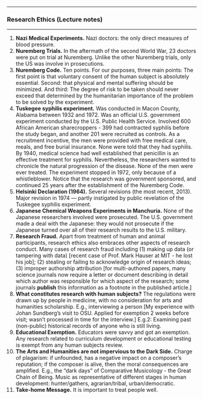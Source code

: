 

------------------------------------------------------------------------

### Research Ethics (Lecture notes)

------------------------------------------------------------------------

1.  **Nazi Medical Experiments.** Nazi doctors: the only direct
    measures of blood pressure.
2.  **Nuremberg Trials.** In the aftermath of the second World War, 23
    doctors were put on trial at Nuremberg. Unlike the other Nuremberg
    trials, only the US was involve in prosecutions.
3.  **Nuremberg Code.** Ten points. For our purposes, three main
    points: The first point is that voluntary consent of the human
    subject is absolutely essential. Second: that physical and mental
    suffering should be minimized. And third: The degree of risk to be
    taken should never exceed that determined by the humanitarian
    importance of the problem to be solved by the experiment.
4.  **Tuskegee syphilis experiment.** Was conducted in Macon County,
    Alabama between 1932 and 1972. Was an official U.S. government
    experiment conducted by the U.S. Public Health Service. Involved
    600 African American sharecroppers - 399 had contracted syphilis
    before the study began, and another 201 were recruited as
    controls. As a recruitment incentive, the men were provided with
    free medical care, meals, and free burial insurance. None were
    told that they had syphilis. By 1940, medical science had well
    established that penicillin is an effective treatment for
    syphilis. Nevertheless, the researchers wanted to chronicle the
    natural progression of the disease. None of the men were ever
    treated. The experiment stopped in 1972, only because of a
    whistleblower. Notice that the research was government sponsored,
    and continued 25 years after the establishment of the Nuremberg
    Code.
5.  **Helsinki Declaration (1964).** Several revisions (the most
    recent, 2013). Major revision in 1974 --- partly instigated by
    public revelation of the Tuskegee syphilis experiment.
6.  **Japanese Chemical Weapons Experiments in Manchuria.** None of
    the Japanese researchers involved were prosecuted. The U.S.
    government made a deal with the Japanese: they would not prosecute
    if the Japanese turned over all of their research results to the
    U.S. military.
7.  **Research Fraud.** Apart from treatment of human and animal
    participants, research ethics also embraces other aspects of
    research conduct. Many cases of research fraud including (1)
    making up data (or tampering with data) [recent case of Prof.
    Mark Hauser at MIT - he lost his job]; (2) stealing or failing to
    acknowledge origin of research ideas; (3) improper authorship
    attribution [for multi-authored papers, many science journals now
    require a letter or document describing in detail which author was
    responsible for which aspect of the research; some journals
    **publish** this information as a footnote in the published
    article.]
8.  **What constitutes research with human subjects?** The regulations
    were drawn up by people in medicine, with no consideration for
    arts and humanities scholarship. E.g., interviewing a person [My
    experience with Johan Sundberg's visit to OSU. Applied for
    exemption 2 weeks before visit; wasn't processed in time for the
    interview.] E.g.2: Examining past (non-public) historical records
    of anyone who is still living.
9.  **Educational Exemption.** Educators were savvy and got an
    exemption. Any research related to curriculum development or
    educational testing is exempt from any human subjects review.
10. **The Arts and Humanities are not impervious to the Dark Side.**
    Charge of plagarism: if unfounded, has a negative impact on a
    composer's reputation; if the composer is alive, then the moral
    consequences are amplified. E.g., the "dark days" of Comparative
    Musicology - the Great Chain of Being. Music as representative of
    different stages in human development: hunter/gathers,
    agrarian/tribal, urban/democratic.
11. **Take-home Message.** It is important to treat people well.
